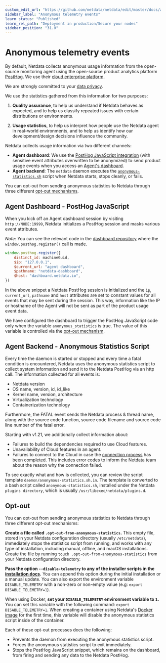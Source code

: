 ```yaml
---
custom_edit_url: "https://github.com/netdata/netdata/edit/master/docs/anonymous-statistics.md"
sidebar_label: "Anonymous telemetry events"
learn_status: "Published"
learn_rel_path: "Deployment in production/Secure your nodes"
sidebar_position: "31.0"
---
```



# Anonymous telemetry events

By default, Netdata collects anonymous usage information from the open-source monitoring agent using the open-source
product analytics platform [PostHog](https://github.com/PostHog/posthog). We use their [cloud enterprise platform](https://posthog.com/product).

We are strongly committed to your [data privacy](https://netdata.cloud/privacy/).

We use the statistics gathered from this information for two purposes:

1.  **Quality assurance**, to help us understand if Netdata behaves as expected, and to help us classify repeated
     issues with certain distributions or environments.

2.  **Usage statistics**, to help us interpret how people use the Netdata agent in real-world environments, and to help
     us identify how our development/design decisions influence the community.

Netdata collects usage information via two different channels:

-   **Agent dashboard**: We use the [PostHog JavaScript integration](https://posthog.com/docs/integrations/js-integration) (with sensitive event attributes overwritten to be anonymized) to send product usage events when you access an [Agent's dashboard](/docs/visualizations/agent-dashboard).
-   **Agent backend**: The `netdata` daemon executes the [`anonymous-statistics.sh`](https://github.com/netdata/netdata/blob/6469cf92724644f5facf343e4bdd76ac0551a418/daemon/anonymous-statistics.sh.in) script when Netdata starts, stops cleanly, or fails.

You can opt-out from sending anonymous statistics to Netdata through three different [opt-out mechanisms](#opt-out).

## Agent Dashboard - PostHog JavaScript

When you kick off an Agent dashboard session by visiting `http://NODE:19999`, Netdata initializes a PostHog session and masks various event attributes.

_Note_: You can see the relevant code in the [dashboard repository](https://github.com/netdata/dashboard/blob/master/src/domains/global/sagas.ts#L107) where the `window.posthog.register()` call is made.  

```JavaScript
window.posthog.register({
    distinct_id: machineGuid,
    $ip: "127.0.0.1",
    $current_url: "agent dashboard",
    $pathname: "netdata-dashboard",
    $host: "dashboard.netdata.io",
})
```

In the above snippet a Netdata PostHog session is initialized and the `ip`, `current_url`, `pathname` and `host` attributes are set to constant values for all events that may be sent during the session. This way, information like the IP or hostname of the Agent will not be sent as part of the product usage event data.

We have configured the dashboard to trigger the PostHog JavaScript code only when the variable `anonymous_statistics` is true. The value of this
variable is controlled via the [opt-out mechanism](#opt-out).

## Agent Backend - Anonymous Statistics Script

Every time the daemon is started or stopped and every time a fatal condition is encountered, Netdata uses the anonymous
statistics script to collect system information and send it to the Netdata PostHog via an http call. The information collected for all
events is:

-   Netdata version
-   OS name, version, id, id_like
-   Kernel name, version, architecture
-   Virtualization technology 
-   Containerization technology 

Furthermore, the FATAL event sends the Netdata process & thread name, along with the source code function, source code
filename and source code line number of the fatal error.

Starting with v1.21, we additionally collect information about:

-   Failures to build the dependencies required to use Cloud features.
-   Unavailability of Cloud features in an agent.
-   Failures to connect to the Cloud in case the [connection process](/docs/getting-started/monitor-your-infrastructure/connect-agent-to-cloud) has been completed. This includes error codes
    to inform the Netdata team about the reason why the connection failed.

To see exactly what and how is collected, you can review the script template `daemon/anonymous-statistics.sh.in`. The
template is converted to a bash script called `anonymous-statistics.sh`, installed under the Netdata `plugins
directory`, which is usually `/usr/libexec/netdata/plugins.d`. 

## Opt-out

You can opt-out from sending anonymous statistics to Netdata through three different opt-out mechanisms:

**Create a file called `.opt-out-from-anonymous-statistics`.** This empty file, stored in your Netdata configuration
directory (usually `/etc/netdata`), immediately stops the statistics script from running, and works with any type of
installation, including manual, offline, and macOS installations. Create the file by running `touch
.opt-out-from-anonymous-statistics` from your Netdata configuration directory.

**Pass the option `--disable-telemetry` to any of the installer scripts in the [installation
docs](/docs/getting-started/install-netdata).** You can append this option during the initial installation or a manual
update. You can also export the environment variable `DISABLE_TELEMETRY` with a non-zero or non-empty value
(e.g: `export DISABLE_TELEMETRY=1`).

When using Docker, **set your `DISABLE_TELEMETRY` environment variable to `1`.** You can set this variable with the following
command: `export DISABLE_TELEMETRY=1`. When creating a container using Netdata's [Docker
image](/docs/installation/installation-methods/docker#create-a-new-netdata-agent-container) for the first time, this variable will disable
the anonymous statistics script inside of the container.

Each of these opt-out processes does the following:

-   Prevents the daemon from executing the anonymous statistics script.
-   Forces the anonymous statistics script to exit immediately.
-   Stops the PostHog JavaScript snippet, which remains on the dashboard, from firing and sending any data to the Netdata PostHog.


